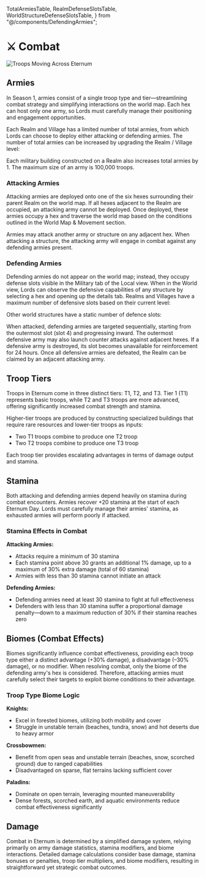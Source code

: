   TotalArmiesTable,
  RealmDefenseSlotsTable,
  WorldStructureDefenseSlotsTable,
} from "@/components/DefendingArmies";

# ⚔️ Combat

<img src="/images/covers/06.png" alt="Troops Moving Across Eternum" className="w-full rounded-lg my-6" />

## Armies

In Season 1, armies consist of a single troop type and tier—streamlining combat strategy and simplifying interactions on
the world map. Each hex can host only one army, so Lords must carefully manage their positioning and engagement
opportunities.

Each Realm and Village has a limited number of total armies, from which Lords can choose to deploy either attacking or
defending armies. The number of total armies can be increased by upgrading the Realm / Village level:

<TotalArmiesTable />

Each military building constructed on a Realm also increases total armies by 1. The maximum size of an army is 100,000
troops.

### Attacking Armies

Attacking armies are deployed onto one of the six hexes surrounding their parent Realm on the world map. If all hexes
adjacent to the Realm are occupied, an attacking army cannot be deployed. Once deployed, these armies occupy a hex and
traverse the world map based on the conditions outlined in the World Map & Movement section.

Armies may attack another army or structure on any adjacent hex. When attacking a structure, the attacking army will
engage in combat against any defending armies present.

### Defending Armies

Defending armies do not appear on the world map; instead, they occupy defense slots visible in the Military tab of the
Local view. When in the World view, Lords can observe the defensive capabilities of any structure by selecting a hex and
opening up the details tab. Realms and Villages have a maximum number of defensive slots based on their current level:

<RealmDefenseSlotsTable />

Other world structures have a static number of defence slots:

<WorldStructureDefenseSlotsTable />

When attacked, defending armies are targeted sequentially, starting from the outermost slot (slot 4) and progressing
inward. The outermost defensive army may also launch counter attacks against adjacent hexes. If a defensive army is
destroyed, its slot becomes unavailable for reinforcement for 24 hours. Once all defensive armies are defeated, the
Realm can be claimed by an adjacent attacking army.

## Troop Tiers

Troops in Eternum come in three distinct tiers: T1, T2, and T3. Tier 1 (T1) represents basic troops, while T2 and T3
troops are more advanced, offering significantly increased combat strength and stamina.

Higher-tier troops are produced by constructing specialized buildings that require rare resources and lower-tier troops
as inputs:

- Two T1 troops combine to produce one T2 troop
- Two T2 troops combine to produce one T3 troop

Each troop tier provides escalating advantages in terms of damage output and stamina.

## Stamina

Both attacking and defending armies depend heavily on stamina during combat encounters. Armies recover +20 stamina at
the start of each Eternum Day. Lords must carefully manage their armies' stamina, as exhausted armies will perform
poorly if attacked.

### Stamina Effects in Combat

**Attacking Armies:**

- Attacks require a minimum of 30 stamina
- Each stamina point above 30 grants an additional 1% damage, up to a maximum of 30% extra damage (total of 60 stamina)
- Armies with less than 30 stamina cannot initiate an attack

**Defending Armies:**

- Defending armies need at least 30 stamina to fight at full effectiveness
- Defenders with less than 30 stamina suffer a proportional damage penalty—down to a maximum reduction of 30% if their
  stamina reaches zero

## Biomes (Combat Effects)

Biomes significantly influence combat effectiveness, providing each troop type either a distinct advantage (+30%
damage), a disadvantage (–30% damage), or no modifier. When resolving combat, only the biome of the defending army's hex
is considered. Therefore, attacking armies must carefully select their targets to exploit biome conditions to their
advantage.

### Troop Type Biome Logic

**Knights:**

- Excel in forested biomes, utilizing both mobility and cover
- Struggle in unstable terrain (beaches, tundra, snow) and hot deserts due to heavy armor

**Crossbowmen:**

- Benefit from open seas and unstable terrain (beaches, snow, scorched ground) due to ranged capabilities
- Disadvantaged on sparse, flat terrains lacking sufficient cover

**Paladins:**

- Dominate on open terrain, leveraging mounted maneuverability
- Dense forests, scorched earth, and aquatic environments reduce combat effectiveness significantly

<BiomeCombat />

## Damage

Combat in Eternum is determined by a simplified damage system, relying primarily on army damage statistics, stamina
modifiers, and biome interactions. Detailed damage calculations consider base damage, stamina bonuses or penalties,
troop tier multipliers, and biome modifiers, resulting in straightforward yet strategic combat outcomes.
